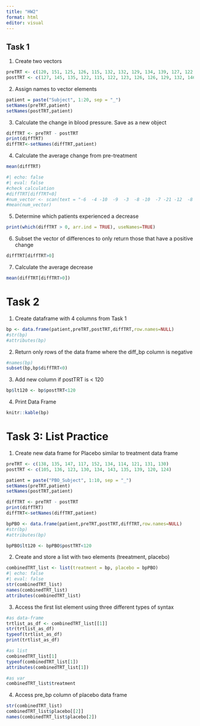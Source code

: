 ```yaml
---
title: "HW2"
format: html
editor: visual
---
```


## Task 1

1.  Create two vectors

```r
preTRT <- c(120, 151, 125, 126, 115, 132, 132, 129, 134, 139, 127, 122, 127, 135, 133, 128, 147, 138, 140, 132)
postTRT <- c(127, 145, 135, 122, 115, 122, 123, 126, 126, 129, 132, 146, 120, 114, 121, 120, 128, 120, 133, 115)
```

2.  Assign names to vector elements

```r
patient = paste("Subject", 1:20, sep = "_")
setNames(preTRT,patient)
setNames(postTRT,patient)
```

3.  Calculate the change in blood pressure. Save as a new object

```r
diffTRT <- preTRT - postTRT
print(diffTRT)
diffTRT<-setNames(diffTRT,patient)
```

4.  Calculate the average change from pre-treatment

```r
mean(diffTRT)
```

```r
#| echo: false
#| eval: false
#check calculation
#diffTRT[diffTRT<0]
#num_vector <- scan(text = "-6  -4 -10  -9  -3  -8 -10  -7 -21 -12  -8 -19 -18  -7 -17", what = numeric(), quiet = TRUE)
#mean(num_vector)
```

5.  Determine which patients experienced a decrease

```r
print(which(diffTRT > 0, arr.ind = TRUE), useNames=TRUE)
```

6.  Subset the vector of differences to only return those that have a positive change

```r
diffTRT[diffTRT>0]
```

7.  Calculate the average decrease

```r
mean(diffTRT[diffTRT>0])
```

# Task 2

1.  Create dataframe with 4 columns from Task 1

```r
bp <- data.frame(patient,preTRT,postTRT,diffTRT,row.names=NULL)
#str(bp)
#attributes(bp)
```

2.  Return only rows of the data frame where the diff_bp column is negative

```r
#names(bp)
subset(bp,bp$diffTRT<0)
```

3.  Add new column if postTRT is \< 120

```r
bp$lt120 <- bp$postTRT<120
```

4.  Print Data Frame

```r
knitr::kable(bp)
```

# Task 3: List Practice

1.  Create new data frame for Placebo similar to treatment data frame

```r
preTRT <- c(138, 135, 147, 117, 152, 134, 114, 121, 131, 130)
postTRT <- c(105, 136, 123, 130, 134, 143, 135, 139, 120, 124)

patient = paste("PBO_Subject", 1:10, sep = "_")
setNames(preTRT,patient)
setNames(postTRT,patient)

diffTRT <- preTRT - postTRT
print(diffTRT)
diffTRT<-setNames(diffTRT,patient)

bpPBO <- data.frame(patient,preTRT,postTRT,diffTRT,row.names=NULL)
#str(bp)
#attributes(bp)

bpPBO$lt120 <- bpPBO$postTRT<120
```

2.  Create and store a list with two elements (treeatment, placebo)

```r
combinedTRT_list <- list(treatment = bp, placebo = bpPBO)
#| echo: false
#| eval: false
str(combinedTRT_list)
names(combinedTRT_list)
attributes(combinedTRT_list)
```

3.  Access the first list element using three different types of syntax

```r
#as data-frame
trtlist_as_df <- combinedTRT_list[[1]]
str(trtlist_as_df)
typeof(trtlist_as_df)
print(trtlist_as_df)

#as list
combinedTRT_list[1]
typeof(combinedTRT_list[1])
attributes(combinedTRT_list[1])

#as var
combinedTRT_list$treatment
```

4.  Access pre_bp column of placebo data frame

```r
str(combinedTRT_list)
combinedTRT_list$placebo[[2]]
names(combinedTRT_list$placebo[2])
```
